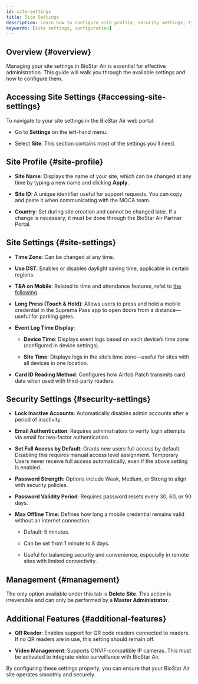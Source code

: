 ```yaml
---
id: site-settings
title: Site Settings
description: Learn how to configure site profile, security settings, time zones, authentication options, and additional features for optimal BioStar Air administration.
keywords: [site settings, configuration]
---
```



## Overview {#overview}

Managing your site settings in BioStar Air is essential for effective administration. This guide will walk you through the available settings and how to configure them.

<CustomerNote />


## Accessing Site Settings {#accessing-site-settings}

To navigate to your site settings in the BioStar Air web portal:

* Go to **Settings** on the left-hand menu.

* Select **Site**. This section contains most of the settings you'll need.

<YouTube videoId="5v5xF8JcHcg" />


## Site Profile {#site-profile}

* **Site Name**: Displays the name of your site, which can be changed at any time by typing a new name and clicking **Apply**.

* **Site ID**: A unique identifier useful for support requests. You can copy and paste it when communicating with the MOCA team.

* **Country**: Set during site creation and cannot be changed later. If a change is necessary, it must be done through the BioStar Air Partner Portal.


## Site Settings {#site-settings}

* **Time Zone**: Can be changed at any time.

* **Use DST**: Enables or disables daylight saving time, applicable in certain regions.

* **T&A on Mobile**: Related to time and attendance features, refet to [the following](configuring-ta).

* **Long Press (Touch & Hold)**: Allows users to press and hold a mobile credential in the Suprema Pass app to open doors from a distance—useful for parking gates.

* **Event Log Time Display**:

  * **Device Time**: Displays event logs based on each device’s time zone (configured in device settings).

  * **Site Time**: Displays logs in the site’s time zone—useful for sites with all devices in one location.

* **Card ID Reading Method**: Configures how Airfob Patch transmits card data when used with third-party readers.


## Security Settings {#security-settings}

* **Lock Inactive Accounts**: Automatically disables admin accounts after a period of inactivity.

* **Email Authentication**: Requires administrators to verify login attempts via email for two-factor authentication.

* **Set Full Access by Default**: Grants new users full access by default. Disabling this requires manual access level assignment. Temporary Users never receive full access automatically, even if the above setting is enabled.

* **Password Strength**: Options include Weak, Medium, or Strong to align with security policies.

* **Password Validity Period**: Requires password resets every 30, 60, or 90 days.

* **Max Offline Time**: Defines how long a mobile credential remains valid without an internet connection.

  * Default: 5 minutes.

  * Can be set from 1 minute to 8 days.

  * Useful for balancing security and convenience, especially in remote sites with limited connectivity.


## Management {#management}

The only option available under this tab is **Delete Site**. This action is irreversible and can only be performed by a **Master Administrator**.


## Additional Features {#additional-features}

* **QR Reader**: Enables support for QR code readers connected to readers. If no QR readers are in use, this setting should remain off.

* **Video Management**: Supports ONVIF-compatible IP cameras. This must be activated to integrate video surveillance with BioStar Air.

By configuring these settings properly, you can ensure that your BioStar Air site operates smoothly and securely.
